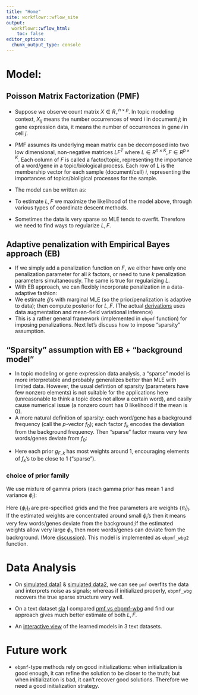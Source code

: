 ```yaml
---
title: "Home"
site: workflowr::wflow_site
output:
  workflowr::wflow_html:
    toc: false
editor_options:
  chunk_output_type: console
---
```



# Model:

## Poisson Matrix Factorization (PMF)

* Suppose we observe count matrix $X \in R_{+}^{n \times p}$. In topic modeling context, $X_{ij}$ means the number occurrences of word $i$ in document $j$; in gene expression data, it means the number of occurrences in gene $i$ in cell $j$. 
* PMF assumes its underlying mean matrix can be decomposed into two low dimensional, non-negative matrices $L F^T$ where $L \in R^{n \times K}, F \in R^{p \times K}$. Each column of $F$ is called a factor/topic, representing the importance of a word/gene in a topic/biological process.  Each row of $L$ is the membership vector for each sample (document/cell) $i$, representing the importances of topics/bioligical processes for the sample.  
* The model can be written as:
\begin{align}
  & X_{ij} \sim \text{Pois}(\lambda_{ij})\\
  & \lambda_{ij} = \sum_{k} l_{ik} f_{jk}\\
  & l_{ik}, f_{jk} \geq 0
\end{align}

* To estimate $L, F$ we maximize the likelihood of the model above, through various types of coordinate descent methods. 

* Sometimes the data is very sparse so MLE tends to overfit. Therefore we need to find ways to regularize $L, F$. 

## Adaptive penalization with Empirical Bayes approach (EB)

* If we simply add a penalization function on $F$, we either have only one penalization parameter for all $k$ factors, or need to tune $k$ penalization parameters simultaneously. The same is true for regularizing $L$. 
* With EB approach, we can flexibly incorporate penalization in a data-adaptive fashion:
\begin{align}
  & X_{ij} \sim \text{Pois}(\lambda_{ij})\\
  & \lambda_{ij} = \sum_{k} l_{ik} f_{jk}\\
  & l_{ik} \sim g_{L, k}, f_{jk} \sim g_{F, k}\\
  & g_{L, k} \in \mathcal{G}_L, g_{F, k} \in \mathcal{G}_F
\end{align}
* We estimate $\hat{g}$'s with marginal MLE (so the prior/penalization is adaptive to data); then compute posterior for $L, F$. (The actual [derivations](https://github.com/stephenslab/ebpmf.alpha/tree/master/derivations) uses data augmentation and mean-field variational inference)
* This is a rather general framework (implemented in `ebpmf` function) for imposing penalizations. Next let's discuss how to impose "sparsity" assumption. 


## "Sparsity" assumption with EB + "background model"
* In topic modeling or gene expression data analysis, a "sparse" model is more interpretable and probably generalizes better than MLE with limited data. However, the usual defintion of sparsity (parameters have few nonzero elements) is not suitable for the applications here (unreasonable to think a topic does not allow a certain word), and easily cause numerical issue (a nonzero count has 0 likelihood if the mean is $0$).
* A more natural definition of sparsity: each word/gene has a background frequency (call the $p$-vector $f_0$); each factor $f_k$ encodes the deviation from the background frequency. Then "sparse" factor means very few words/genes deviate from $f_0$:

\begin{align}
  & X_{ij} \sim \text{Pois}(\lambda_{ij})\\
  & \lambda_{ij} = f_{j0} \sum_{k} w_k l_{ik} f_{jk}\\
  & l_{ik} \sim \text{Ga}(a_k, b_k) \\
  & f_{jk} \sim g_{F, k}\\
  & g_{F, k} \in \mathcal{G}_F
\end{align}

* Here each prior $g_{F, k}$ has most weights around $1$, encouraging elements of $f_k$'s to be close to 1 ("sparse"). 

### choice of prior family

We use mixture of gamma priors (each gamma prior has mean $1$ and variance $\phi_l$):

\begin{align}
  \mathcal{G}_F = \{g: g(.) = \sum_{l} \pi_l \mathrm{Ga}(.; 1/\phi_l, 1/\phi_l)\}
\end{align}
Here $\{\phi_l\}_l$ are pre-specified grids and the free parameters are weights $\{\pi_l\}_l$. If the estimated weights are concentrated around small $\phi_l$'s then it means very few words/genes deviate from the background;if the estimated weights allow very large $\phi_l$, then more words/genes can deviate from the backrground. (More [discussion](https://zihao12.github.io/ebpmf_data_analysis/ebpmf_wbg_description)). This model is implemented as `ebpmf_wbg2` function. 


# Data Analysis


* On [simulated data1](https://zihao12.github.io/ebpmf_data_analysis/ebpmf_wbg_simulation_big2_2) & [simulated data2](https://zihao12.github.io/ebpmf_data_analysis/ebpmf_wbg_simulation_big2), we can see `pmf` overfits the data and interprets noise as signals; whereas if initialized properly, `ebpmf_wbg` recovers the true sparse structure very well. 

* On a text dataset [sla](https://zihao12.github.io/ebpmf_data_analysis/data_preprocessing_sla) I compared [pmf vs ebpmf-wbg](https://zihao12.github.io/ebpmf_data_analysis/sla_simulated_compare_mle_eb) and find our approach gives much better estimate of both $L, F$.

* An [interactive view](https://zihao12.shinyapps.io/topicview-app/)  of the learned models in 3 text datasets.

# Future work
* `ebpmf`-type methods rely on good initializations: when initialization is good enough, it can refine the solution to be closer to the truth; but when initialization is bad, it can't recover good solutions. Therefore we need a good initialization strategy. 









